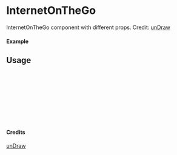
<Meta of={InternetOnTheGo} title="unDraw/InternetOnTheGo" />

# InternetOnTheGo

InternetOnTheGo component with different props.
Credit: [unDraw](https://undraw.co/illustrations)

#### Example

<Canvas of={InternetOnTheGo.Primary} />

## Usage

```ts
import { InternetOnTheGo } from "yadl-ui";

const Example = () => {
  return (
      <InternetOnTheGo />
  );
};

export default Example;
```

#### Credits
[unDraw](https://undraw.co/illustrations)
